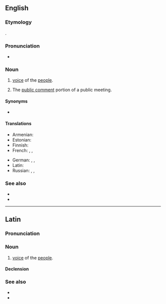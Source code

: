 ==English==
{{wikipedia}}

===Etymology===
{{etyl|la|en}} {{m|la|vox populi||voice of the people}}.

===Pronunciation===
* {{a|US}} {{IPA|en|/ˈvɒks ˈpɒpjuːlaɪ/}}

===Noun===
{{en-noun|?}}

# [[voice]] of the [[people]].
# {{lb|en|politics}} The [[public comment]] portion of a public meeting.

====Synonyms====
* {{l|en|vox pop}} {{qualifier|abbreviation}}

====Translations====
{{trans-top|voice of the people}}
* Armenian: {{t|hy|ձայն բազմաց|sc=Armn}}
* Estonian: {{t|et|rahva hääl}}
* Finnish: {{t|fi|[[kansa|kansan]] [[ääni]]}}
* French: {{t+|fr|vox populi|f}}, {{t|fr|voix du peuple|f}}, {{t+|fr|opinion publique|f}}
{{trans-mid}}
* German: {{t|de|öffentliche Meinung|f}}, {{t+|de|[[Stimmen]] von der [[Straße]]|f-p}}, {{t+|de|[[Publikum]]smeinungen|f-p}}
* Latin: {{t|la|vōx populī|f}}
* Russian: {{t|ru|го́лос наро́да|m}}, {{t|ru|глас наро́да|m}}, {{t|ru|обще́ственное мне́ние|n}}
{{trans-bottom}}

===See also===
* {{l|en|public opinion}}
* {{l|en|opinion poll}}

----

==Latin==

===Pronunciation===
{{la-IPA|vōx populī|eccl=yes|vul=yes}}

===Noun===
{{la-noun|[[vōx]]<3.F> [[populus|populī]]}}

# [[voice]] of the [[people]].

====Declension====
{{la-ndecl|vōx<3.F> populī}}

===See also===
* {{l|la|vōx Deī}}
* {{l|la|vōx populī vōx deī}}